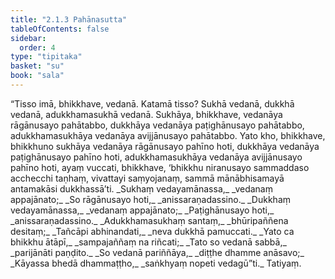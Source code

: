 ```yaml
---
title: "2.1.3 Pahānasutta"
tableOfContents: false
sidebar:
  order: 4
type: "tipitaka"
basket: "su"
book: "sala"
---
```



<DynamicBreadcrumb />

<Division number="251" book="sala" bookNo="13" page="407">

<Paragraph number="1102" book="sala">
“Tisso imā, bhikkhave, vedanā. Katamā tisso? Sukhā vedanā, dukkhā vedanā, adukkhamasukhā vedanā. Sukhāya, bhikkhave, vedanāya rāgānusayo pahātabbo, dukkhāya vedanāya paṭighānusayo pahātabbo, adukkhamasukhāya vedanāya avijjānusayo pahātabbo. Yato kho, bhikkhave, bhikkhuno sukhāya vedanāya rāgānusayo pahīno hoti, dukkhāya vedanāya paṭighānusayo pahīno hoti, adukkhamasukhāya vedanāya avijjānusayo pahīno hoti, ayaṃ vuccati, bhikkhave, ‘bhikkhu niranusayo sammaddaso acchecchi taṇhaṃ, vivattayi saṃyojanaṃ, sammā mānābhisamayā antamakāsi dukkhassā’ti.
</Paragraph>

<Paragraph number="1103" type="verses" book="sala">
_Sukhaṃ vedayamānassa,_  
_vedanaṃ appajānato;_  
_So rāgānusayo hoti,_  
_anissaraṇadassino._  

</Paragraph>

<Paragraph number="1104" type="verses" book="sala">
_Dukkhaṃ vedayamānassa,_  
_vedanaṃ appajānato;_  
_Paṭighānusayo hoti,_  
_anissaraṇadassino._  

</Paragraph>

<Paragraph number="1105" type="verses" book="sala">
_Adukkhamasukhaṃ santaṃ,_  
_bhūripaññena desitaṃ;_  
_Tañcāpi abhinandati,_  
_neva dukkhā pamuccati._  

</Paragraph>

<Paragraph number="1106" type="verses" book="sala">
_Yato ca bhikkhu ātāpī,_  
_sampajaññaṃ na riñcati;_  
_Tato so vedanā sabbā,_  
_parijānāti paṇḍito._  

</Paragraph>

<Paragraph number="1107" type="verses" book="sala">
_So vedanā pariññāya,_  
_diṭṭhe dhamme anāsavo;_  
_Kāyassa bhedā dhammaṭṭho,_  
_saṅkhyaṃ nopeti vedagū”ti._  


</Paragraph>
</Division>

<Paragraph number="1108" type="center" book="sala">
Tatiyaṃ.
</Paragraph>